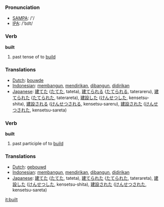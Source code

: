 === Pronunciation ===
*[[w:SAMPA|SAMPA]]: /'/
*[[w:IPA|IPA]]: /'bɪlt/

=== Verb ===

'''built'''

# past tense of to [[build]]

=== Translations ===
*[[Dutch]]: [[bouwde]]
*[[Indonesian]]: [[bangun|membangun]], [[diri|mendirikan]], [[bangun|dibangun]], [[diri|didirikan]]
*[[Japanese]]: [[建てた]] ([[たてた]], tateta), [[建てられる]] ([[たてられる]], taterareru), [[建てられた]] ([[たてられた]], taterareta), [[建設]]した ([[けんせつ]]した, kensetsu-shita), [[建設]]される ([[けんせつ]]される, kensetsu-sareru), [[建設]]された ([[けんせつ]]された, kensetsu-sareta)

=== Verb ===

'''built'''

# past participle of to [[build]]

=== Translations ===
*[[Dutch]]: [[gebouwd]]
*[[Indonesian]]: [[bangun|membangun]], [[diri|mendirikan]], [[bangun|dibangun]], [[diri|didirikan]]
*[[Japanese]]: [[建てた]] ([[たてた]], tateta), [[建てられた]] ([[たてられた]], taterareta), [[建設]]した ([[けんせつ]]した, kensetsu-shita), [[建設]]された ([[けんせつ]]された, kensetsu-sareta)

[[it:built]]